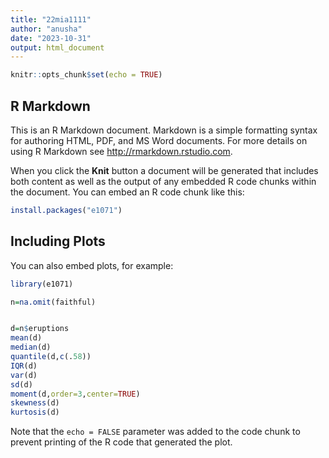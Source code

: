 ```yaml
---
title: "22mia1111"
author: "anusha"
date: "2023-10-31"
output: html_document
---
```


```r
knitr::opts_chunk$set(echo = TRUE)
```

## R Markdown

This is an R Markdown document. Markdown is a simple formatting syntax for authoring HTML, PDF, and MS Word documents. For more details on using R Markdown see <http://rmarkdown.rstudio.com>.

When you click the **Knit** button a document will be generated that includes both content as well as the output of any embedded R code chunks within the document. You can embed an R code chunk like this:

```r
install.packages("e1071")
```

## Including Plots

You can also embed plots, for example:

```r
library(e1071)
```



```r
n=na.omit(faithful)
```
```r
```


```r
d=n$eruptions
mean(d)
median(d)
quantile(d,c(.58))
IQR(d)
var(d)
sd(d)
moment(d,order=3,center=TRUE)
skewness(d)
kurtosis(d)
```

Note that the `echo = FALSE` parameter was added to the code chunk to prevent printing of the R code that generated the plot.
